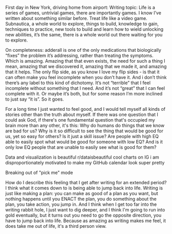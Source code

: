 

First day in New York, driving home from airport:
Writing topic: Life is a series of games, untrivial games, there are importantly games. I know I’ve written about something similar before. Treat life like a video game. Subnautica, a whole world to explore, things to build, knowledge to gain, techniques to practice, new tools to build and learn how to wield unlocking new abilities, it’s the same, there is a whole world out there waiting for you to explore.


On completeness: adderall is one of the only medications that biologically “fixes” the problem it’s addressing, rather than treating the symptoms. Which is amazing. Amazing that that even exists, the need for such a thing I mean, amazing that we discovered it, amazing that we made it, and amazing that it helps. The only flip side, as you know I love my flip sides - is that it can often make you feel incomplete when you don’t have it. And i don’t think there’s any label to this kind of dichotomy. It’s not “terrible” that I feel incomplete without something that I need. And it’s not “great” that I can feel complete with it. Or maybe it’s both, but for some reason I’m more inclined to just say “it is”. So it goes.


For a long time I just wanted to feel good, and I would tell myself all kinds of stories other than the truth about myself.
If there was one question that I could ask God, if there's one fundamental question that's occupied my brain more than any other, it's this: Why do humans do things that we know are bad for us? Why is it so difficult to see the thing that would be good for us, yet so easy for others? 
Is it just a skill issue? 
Are people with high EQ able to easily spot what would be good for someone with low EQ? And is it only low EQ people that are unable to easily see what is good for them?


Data and visualization is beautiful
r/dataisbeautiful
cool charts on IG
i am disproportionately motivated to make my GitHub calendar look super pretty



Breaking out of "pick me" mode


How do I describe this feeling that I get after writing for an extended period? I think what it comes down to is being able to jump back into life. Writing is just like making a plan: you can make as good of a plan as you want, but nothing happens until you ENACT the plan, you do something about the plan, you take action, you jump in. And I think when I get too far into the writing rabbit hole, I just want to dig deeper, and I think I'm going to run into gold eventually, but it turns out you need to go the opposite direction, you have to jump back into life. Because as amazing as writing makes me feel, it does take me out of life, it's a third person view. 